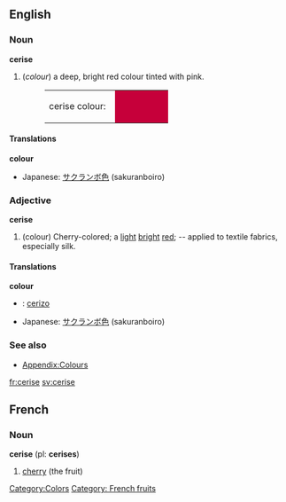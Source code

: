 {{Wikipedia}}
==English==

===Noun===
'''cerise'''
#(''colour'') a deep, bright red colour tinted with pink.
#:<table><tr><td>cerise colour: &nbsp;</td><td bgcolor="#C6003A" width="80">&nbsp; </td></tr></table>

====Translations====
'''colour'''
{{top}}
*Japanese: [[サクランボ色]] (sakuranboiro)
{{mid}}
{{bottom}}

===Adjective===
'''cerise'''
#(colour) Cherry-colored; a [[light]] [[bright]] [[red]]; -- applied to textile fabrics, especially silk.

====Translations====
'''colour'''
{{top}}
* {{io}} : [[cerizo]]
{{mid}}
*Japanese: [[サクランボ色]] (sakuranboiro)
{{bottom}}

===See also===
*[[Wiktionary_Appendix:Colours|Appendix:Colours]]

[[Category:Colors]]

[[fr:cerise]]
[[sv:cerise]]

==French==
===Noun===
'''cerise''' (pl: '''cerises''')
# [[cherry]] (the fruit)

[[Category: French fruits]]